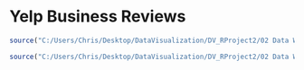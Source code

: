 Yelp Business Reviews
==================


```r
source("C:/Users/Chris/Desktop/DataVisualization/DV_RProject2/02 Data Wrangling/createSQLtbl.R", echo = TRUE)
```

```r
source("C:/Users/Chris/Desktop/DataVisualization/DV_RProject2/02 Data Wrangling/datawrangling.R", echo = TRUE)
```
